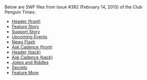 Below are SWF files from issue #382 (February 14, 2013) of the Club Penguin Times:

*[[Media:News382HeaderFront.swf|Header (front)]]
*[[Media:News382FeatureStory.swf|Feature Story]]
*[[Media:News382SupportStory.swf|Support Story]]
*[[Media:News382UpcomingEvents.swf|Upcoming Events]]
*[[Media:News382NewsFlash.swf|News Flash]]
*[[Media:News382AskAuntArcticFront.swf|Ask Cadence (front)]]
*[[Media:News382HeaderBack.swf|Header (back)]]
*[[Media:News382AskAuntArcticBack.swf|Ask Cadence (back)]]
*[[Media:News382JokesAndRiddles.swf|Jokes and Riddles]]
*[[Media:News382Secrets.swf|Secrets]]
*[[Media:News382FeatureMore.swf|Feature More]]